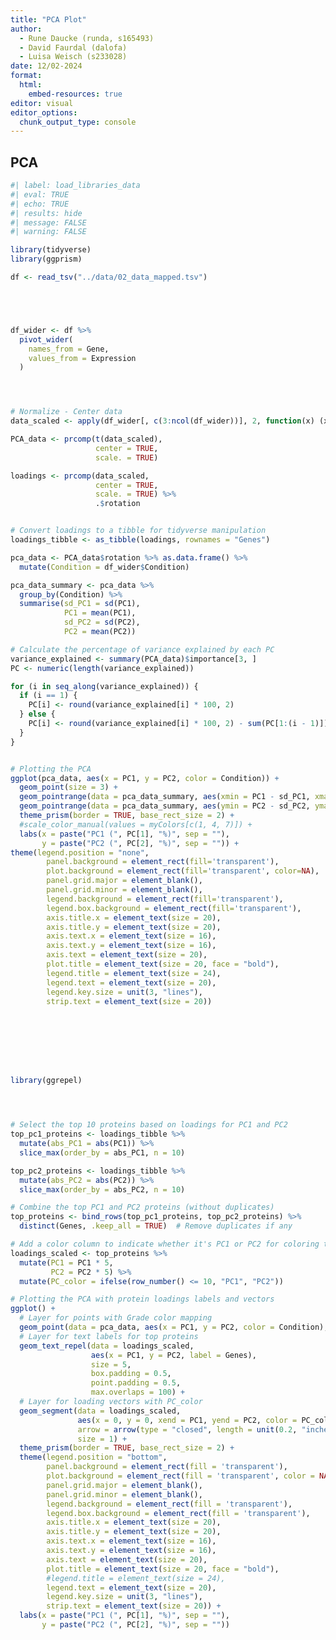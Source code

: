 ```yaml
---
title: "PCA Plot"
author: 
  - Rune Daucke (runda, s165493)
  - David Faurdal (dalofa)
  - Luisa Weisch (s233028)
date: 12/02-2024
format:
  html:
    embed-resources: true
editor: visual
editor_options: 
  chunk_output_type: console
---
```


## PCA

```r
#| label: load_libraries_data
#| eval: TRUE
#| echo: TRUE
#| results: hide
#| message: FALSE
#| warning: FALSE

library(tidyverse)
library(ggprism)

df <- read_tsv("../data/02_data_mapped.tsv")






```

```r

df_wider <- df %>%
  pivot_wider(
    names_from = Gene,
    values_from = Expression
  )




# Normalize - Center data
data_scaled <- apply(df_wider[, c(3:ncol(df_wider))], 2, function(x) (x - mean(x)) / sd(x))

PCA_data <- prcomp(t(data_scaled),
                   center = TRUE,
                   scale. = TRUE) 

loadings <- prcomp(data_scaled,
                   center = TRUE,
                   scale. = TRUE) %>%
                   .$rotation


# Convert loadings to a tibble for tidyverse manipulation
loadings_tibble <- as_tibble(loadings, rownames = "Genes")

pca_data <- PCA_data$rotation %>% as.data.frame() %>%
  mutate(Condition = df_wider$Condition) 

pca_data_summary <- pca_data %>% 
  group_by(Condition) %>% 
  summarise(sd_PC1 = sd(PC1),
            PC1 = mean(PC1),
            sd_PC2 = sd(PC2),
            PC2 = mean(PC2))

# Calculate the percentage of variance explained by each PC
variance_explained <- summary(PCA_data)$importance[3, ]
PC <- numeric(length(variance_explained))

for (i in seq_along(variance_explained)) {
  if (i == 1) {
    PC[i] <- round(variance_explained[i] * 100, 2)
  } else {
    PC[i] <- round(variance_explained[i] * 100, 2) - sum(PC[1:(i - 1)])
  }
}


# Plotting the PCA
ggplot(pca_data, aes(x = PC1, y = PC2, color = Condition)) +
  geom_point(size = 3) +
  geom_pointrange(data = pca_data_summary, aes(xmin = PC1 - sd_PC1, xmax = PC1 + sd_PC1), shape = 22, size = 2) +
  geom_pointrange(data = pca_data_summary, aes(ymin = PC2 - sd_PC2, ymax = PC2 + sd_PC2), shape = 22, size = 2) +
  theme_prism(border = TRUE, base_rect_size = 2) +
  #scale_color_manual(values = myColors[c(1, 4, 7)]) +
  labs(x = paste("PC1 (", PC[1], "%)", sep = ""),
       y = paste("PC2 (", PC[2], "%)", sep = "")) +
theme(legend.position = "none",
        panel.background = element_rect(fill='transparent'), 
        plot.background = element_rect(fill='transparent', color=NA),
        panel.grid.major = element_blank(),
        panel.grid.minor = element_blank(),
        legend.background = element_rect(fill='transparent'),
        legend.box.background = element_rect(fill='transparent'),
        axis.title.x = element_text(size = 20),
        axis.title.y = element_text(size = 20),
        axis.text.x = element_text(size = 16),
        axis.text.y = element_text(size = 16),
        axis.text = element_text(size = 20),
        plot.title = element_text(size = 20, face = "bold"),
        legend.title = element_text(size = 24),
        legend.text = element_text(size = 20),
        legend.key.size = unit(3, "lines"),
        strip.text = element_text(size = 20))









```

```r

library(ggrepel)




# Select the top 10 proteins based on loadings for PC1 and PC2
top_pc1_proteins <- loadings_tibble %>%
  mutate(abs_PC1 = abs(PC1)) %>%
  slice_max(order_by = abs_PC1, n = 10)

top_pc2_proteins <- loadings_tibble %>%
  mutate(abs_PC2 = abs(PC2)) %>%
  slice_max(order_by = abs_PC2, n = 10)

# Combine the top PC1 and PC2 proteins (without duplicates)
top_proteins <- bind_rows(top_pc1_proteins, top_pc2_proteins) %>%
  distinct(Genes, .keep_all = TRUE)  # Remove duplicates if any

# Add a color column to indicate whether it's PC1 or PC2 for coloring the vectors
loadings_scaled <- top_proteins %>%
  mutate(PC1 = PC1 * 5,
         PC2 = PC2 * 5) %>%
  mutate(PC_color = ifelse(row_number() <= 10, "PC1", "PC2"))

# Plotting the PCA with protein loadings labels and vectors
ggplot() +
  # Layer for points with Grade color mapping
  geom_point(data = pca_data, aes(x = PC1, y = PC2, color = Condition), size = 3) +
  # Layer for text labels for top proteins
  geom_text_repel(data = loadings_scaled, 
                  aes(x = PC1, y = PC2, label = Genes), 
                  size = 5, 
                  box.padding = 0.5, 
                  point.padding = 0.5,
                  max.overlaps = 100) +
  # Layer for loading vectors with PC_color
  geom_segment(data = loadings_scaled, 
               aes(x = 0, y = 0, xend = PC1, yend = PC2, color = PC_color), 
               arrow = arrow(type = "closed", length = unit(0.2, "inches")), 
               size = 1) +
  theme_prism(border = TRUE, base_rect_size = 2) +
  theme(legend.position = "bottom",
        panel.background = element_rect(fill = 'transparent'), 
        plot.background = element_rect(fill = 'transparent', color = NA),
        panel.grid.major = element_blank(),
        panel.grid.minor = element_blank(),
        legend.background = element_rect(fill = 'transparent'),
        legend.box.background = element_rect(fill = 'transparent'),
        axis.title.x = element_text(size = 20),
        axis.title.y = element_text(size = 20),
        axis.text.x = element_text(size = 16),
        axis.text.y = element_text(size = 16),
        axis.text = element_text(size = 20),
        plot.title = element_text(size = 20, face = "bold"),
        #legend.title = element_text(size = 24),
        legend.text = element_text(size = 20),
        legend.key.size = unit(3, "lines"),
        strip.text = element_text(size = 20)) +
  labs(x = paste("PC1 (", PC[1], "%)", sep = ""),
       y = paste("PC2 (", PC[2], "%)", sep = ""))








```
